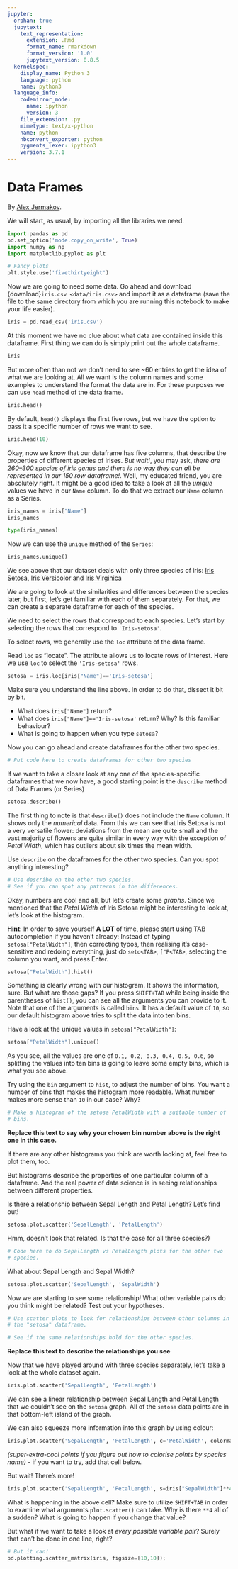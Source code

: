 ```yaml
---
jupyter:
  orphan: true
  jupytext:
    text_representation:
      extension: .Rmd
      format_name: rmarkdown
      format_version: '1.0'
      jupytext_version: 0.8.5
  kernelspec:
    display_name: Python 3
    language: python
    name: python3
  language_info:
    codemirror_mode:
      name: ipython
      version: 3
    file_extension: .py
    mimetype: text/x-python
    name: python
    nbconvert_exporter: python
    pygments_lexer: ipython3
    version: 3.7.1
---
```


# Data Frames

By [Alex Jermakov](https://github.com/AlexBlck).

We will start, as usual, by importing all the libraries we need.

```python
import pandas as pd
pd.set_option('mode.copy_on_write', True)
import numpy as np
import matplotlib.pyplot as plt

# Fancy plots
plt.style.use('fivethirtyeight')
```

Now we are going to need some data. Go ahead and download
{download}`iris.csv <data/iris.csv>` and import it as
a dataframe (save the file to the same directory from which you
are running this notebook to make your life easier).

```python
iris = pd.read_csv('iris.csv')
```

At this moment we have no clue about what data are contained
inside this dataframe. First thing we can do is simply print
out the whole dataframe.

```python
iris
```

But more often than not we don't need to see ~60 entries to get
the idea of what we are looking at. All we want is the column
names and some examples to understand the format the data are
in. For these purposes we can use `head` method of the data
frame.

```python
iris.head()
```

By default, `head()` displays the first five rows, but we have the
option to pass it a specific number of rows we want to see.

```python
iris.head(10)
```

Okay, now we know that our dataframe has five columns, that describe
the properties of different species of irises. _But wait!_, you may
ask, _there are [260–300 species of iris
genus](https://www.pacificbulbsociety.org/pbswiki/index.php/Iris) and
there is no way they can all be represented in our 150 row dataframe!_.
Well, my educated friend, you are absolutely right. It might be a good
idea to take a look at all the _unique_ values we have in our `Name`
column. To do that we extract our `Name` column as a Series.

```python
iris_names = iris["Name"]
iris_names
```

```python
type(iris_names)
```

Now we can use the `unique` method of the `Series`:

```python
iris_names.unique()
```

We see above that our dataset deals with only three species of iris:
[Iris
Setosa](https://apps.rhs.org.uk/plantselectorimages/detail/RHS_PUB0001482_1050.JPG),
[Iris
Versicolor](https://gardengoodsdirect.com/wp-content/uploads/2017/03/Iris_versicolor_3.jpg)
and [Iris
Virginica](https://plants.ces.ncsu.edu/media/images/Iris-virginica--Justin-Meissen--CC-BY-SA.jpg)

We are going to look at the similarities and differences between the
species later, but first, let's get familiar with each of them
separately. For that, we can create a separate dataframe for each of
the species.


We need to select the rows that correspond to each species.  Let's start by selecting the rows that correspond to `'Iris-setosa'`.

To select rows, we generally use the `loc` attribute of the data frame.

Read `loc` as "locate".  The attribute allows us to locate rows of interest.  Here we use `loc` to select the `'Iris-setosa'` rows.

```python
setosa = iris.loc[iris["Name"]=='Iris-setosa']
```

Make sure you understand the line above. In order to do that, dissect
it bit by bit.

* What does `iris["Name"]` return?
* What does `iris["Name"]=='Iris-setosa'` return? Why? Is this familiar
  behaviour?
* What is going to happen when you type `setosa`?

Now you can go ahead and create dataframes for the other two species.

```python
# Put code here to create dataframes for other two species

```

If we want to take a closer look at any one of the species-specific
dataframes that we now have, a good starting point is the `describe`
method of Data Frames (or Series)

```python
setosa.describe()
```

The first thing to note is that `describe()` does not include the
`Name` column. It shows only the _numerical_ data. From this we can see
that Iris Setosa is not a very versatile flower: deviations from the
mean are quite small and the vast majority of flowers are quite similar
in every way with the exception of _Petal Width_, which has outliers
about six times the mean width.

Use `describe` on the dataframes for the other two species. Can you
spot anything interesting?

```python
# Use describe on the other two species.
# See if you can spot any patterns in the differences.

```

Okay, numbers are cool and all, but let's create some _graphs_. Since
we mentioned that the _Petal Width_ of Iris Setosa might be interesting
to look at, let's look at the histogram.


**Hint**: In order to save yourself **A LOT** of time, please start
using TAB autocompletion if you haven't already: Instead of typing
`setosa["PetalWidth"]`, then correcting typos, then realising it's
case-sensitive and redoing everything, just do `seto<TAB>`, `["P<TAB>`,
selecting the column you want, and press Enter.

```python
setosa["PetalWidth"].hist()
```

Something is clearly wrong with our histogram. It shows the
information, sure. But what are those gaps? If you press `SHIFT+TAB`
while being inside the parentheses of `hist()`, you can see all the
arguments you can provide to it. Note that one of the arguments is
called `bins`.  It has a default value of `10`, so our default
histogram above tries to split the data into ten bins.


Have a look at the unique values in `setosa["PetalWidth"]`:

```python
setosa["PetalWidth"].unique()
```

As you see, all the values are one of `0.1, 0.2, 0.3, 0.4, 0.5, 0.6`, so splitting the values into ten bins is going to leave some empty bins, which is what you see above.


Try using the `bin` argument to `hist`, to adjust the number of bins.
You want a number of bins that makes the histogram more readable. What
number makes more sense than `10` in our case? Why?

```python
# Make a histogram of the setosa PetalWidth with a suitable number of
# bins.

```

**Replace this text to say why your chosen bin number above is the
right one in this case.**


If there are any other histograms you think are worth looking at, feel
free to plot them, too.

But histograms describe the properties of one particular column of a
dataframe. And the real power of data science is in seeing
relationships between different properties.

Is there a relationship between Sepal Length and Petal Length? Let's
find out!

```python
setosa.plot.scatter('SepalLength', 'PetalLength')
```

Hmm, doesn't look that related.  Is that the case for all three
species?)


```python
# Code here to do SepalLength vs PetalLength plots for the other two
# species.

```

What about Sepal Length and Sepal Width?

```python
setosa.plot.scatter('SepalLength', 'SepalWidth')
```

Now we are starting to see some relationship! What other variable pairs
do you think might be related? Test out your hypotheses.

```python
# Use scatter plots to look for relationships between other columns in
# the "setosa" dataframe.

```

```python
# See if the same relationships hold for the other species.

```

**Replace this text to describe the relationships you see**


Now that we have played around with three species separately, let's
take a look at the whole dataset again.

```python
iris.plot.scatter('SepalLength', 'PetalLength')
```

We can see a linear relationship between Sepal Length and Petal Length
that we couldn't see on the `setosa` graph. All of the `setosa` data
points are in that bottom-left island of the graph.

We can also squeeze more information into this graph by using colour:

```python
iris.plot.scatter('SepalLength', 'PetalLength', c='PetalWidth', colormap='hsv')
```

_(super-extra-cool points if you figure out how to colorise points by
species name)_ - if you want to try, add that cell below.


But wait! There's more!

```python
iris.plot.scatter('SepalLength', 'PetalLength', s=iris["SepalWidth"]**4, c='PetalWidth', colormap='hsv')
```

What is happening in the above cell? Make sure to utilize `SHIFT+TAB`
in order to examine what arguments `plot.scatter()` can take. Why is
there `**4` all of a sudden? What is going to happen if you change that
value?


But what if we want to take a look at _every possible variable pair_? Surely that can't be done in one line, right?

```python
# But it can!
pd.plotting.scatter_matrix(iris, figsize=[10,10]);
```
